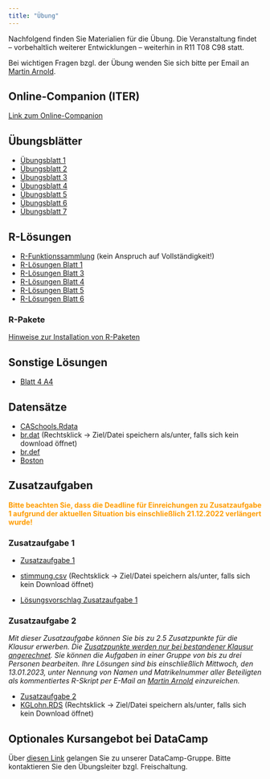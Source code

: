 ```yaml
---
title: "Übung"
---
```


Nachfolgend finden Sie Materialien für die Übung. Die Veranstaltung findet -- vorbehaltlich weiterer Entwicklungen -- weiterhin in R11 T08 C98 statt.

Bei wichtigen Fragen bzgl. der Übung wenden Sie sich bitte per Email an [Martin Arnold](mailto:martchriarno@googlemail.com?subject=[EidÖ]).

## Online-Companion (ITER)

[Link zum Online-Companion](https://www.econometrics-with-r.org/)

## Übungsblätter

- [Übungsblatt 1](https://github.com/mca91/Eidoe22/raw/main/Blatt-1.pdf)
- [Übungsblatt 2](https://github.com/mca91/Eidoe22/raw/main/Blatt-2.pdf)
- [Übungsblatt 3](https://github.com/mca91/Eidoe22/raw/main/Blatt-3.pdf)
- [Übungsblatt 4](https://github.com/mca91/Eidoe22/raw/main/Blatt-4.pdf)
- [Übungsblatt 5](https://github.com/mca91/Eidoe22/raw/main/Blatt-5.pdf)
- [Übungsblatt 6](https://github.com/mca91/Eidoe22/raw/main/Blatt-6.pdf)
- [Übungsblatt 7](https://github.com/mca91/Eidoe22/raw/main/Blatt-7.pdf)

## R-Lösungen

- [R-Funktionssammlung](https://github.com/mca91/Eidoe22/raw/main/rfunktionen.pdf) (kein Anspruch auf Vollständigkeit!)
- [R-Lösungen Blatt 1](https://github.com/mca91/Eidoe22/raw/main/Blatt-1_R_sol.pdf)
- [R-Lösungen Blatt 3](https://github.com/mca91/Eidoe22/raw/main/Blatt-3_R_sol.pdf)
- [R-Lösungen Blatt 4](https://github.com/mca91/Eidoe22/raw/main/Blatt-4_R_sol.pdf)
- [R-Lösungen Blatt 5](https://github.com/mca91/Eidoe22/raw/main/Blatt-5_R_sol.pdf)
- [R-Lösungen Blatt 6](https://github.com/mca91/Eidoe22/raw/main/Blatt-6_R_Sol.pdf)

### R-Pakete

[Hinweise zur Installation von R-Paketen](https://github.com/mca91/Eidoe22/raw/main/R-Pakete.pdf)

## Sonstige Lösungen

- [Blatt 4 A4](https://github.com/mca91/Eidoe22/raw/main/Blatt-4-A4.pdf)

## Datensätze

- [CASchools.Rdata](https://github.com/mca91/Eidoe22/raw/main/CASchools.Rdata)
- [br.dat](https://github.com/mca91/Eidoe22/raw/main/br.dat) (Rechtsklick &#8594; Ziel/Datei speichern als/unter, falls sich kein download öffnet)
- [br.def](https://github.com/mca91/Eidoe22/raw/main/br.def)
- [Boston](https://github.com/mca91/Eidoe22/raw/main/Boston.Rdata)

## Zusatzaufgaben

**<span style=color:#ff9c00;>Bitte beachten Sie, dass die Deadline für Einreichungen zu Zusatzaufgabe 1 aufgrund der aktuellen Situation bis einschließlich 21.12.2022 verlängert wurde!<span/>**

### Zusatzaufgabe 1

- [Zusatzaufgabe 1](https://github.com/mca91/Eidoe22/raw/main/Assignment1.pdf)
- <a href="https://github.com/mca91/Eidoe22/raw/main/stimmung.csv" download>stimmung.csv</a> (Rechtsklick &#8594; Ziel/Datei speichern als/unter, falls sich kein Download öffnet)

- [Lösungsvorschlag Zusatzaufgabe 1](https://github.com/mca91/Eidoe22/raw/main/Assignment1_sol.pdf)

### Zusatzaufgabe 2

*Mit dieser Zusatzaufgabe können Sie bis zu 2.5 Zusatzpunkte für die Klausur erwerben. Die <u>Zusatzpunkte werden nur bei bestandener Klausur angerechnet</u>. Sie können die Aufgaben in einer Gruppe von bis zu drei Personen bearbeiten. Ihre Lösungen sind bis einschließlich Mittwoch, den 13.01.2023, unter Nennung von Namen und Matrikelnummer aller Beteiligten als kommentiertes R-Skript per E-Mail an [Martin Arnold](mailto:martchriarno@googlemail.com?subject=[EidÖ]) einzureichen.*

- [Zusatzaufgabe 2](https://github.com/mca91/Eidoe22/raw/main/Assignment2.pdf)
- <a href="https://github.com/mca91/Eidoe22/raw/main/KGLohn.Rds" download>KGLohn.RDS</a> (Rechtsklick &#8594; Ziel/Datei speichern als/unter, falls sich kein Download öffnet)

## Optionales Kursangebot bei DataCamp

Über [diesen Link](https://www.datacamp.com/groups/shared_links/6be1aaf777a4eae948e83c8b536cbe96a8f7021b962abe18026275f5082f3697) gelangen Sie zu unserer DataCamp-Gruppe. Bitte kontaktieren Sie den Übungsleiter bzgl. Freischaltung.

